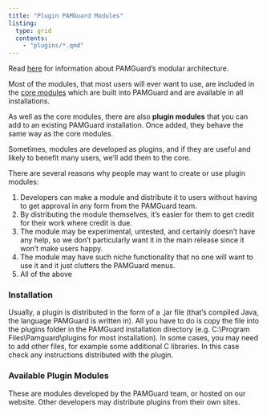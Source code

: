 ```yaml
---
title: "Plugin PAMGuard Modules"
listing: 
  type: grid
  contents: 
    - "plugins/*.qmd"
---
```


Read [here](coremodules.html) for information about PAMGuard's modular architecture.

Most of the modules, that most users will ever want to use, are included in the [core modules](coremodules.html) which are built into PAMGuard and are available in all installations.

As well as the core modules, there are also **plugin modules** that you can add to an existing PAMGuard installation. Once added, they behave the same way as the core modules.

Sometimes, modules are developed as plugins, and if they are useful and likely to benefit many users, we'll add them to the core.

There are several reasons why people may want to create or use plugin modules:

1. Developers can make a module and distribute it to users without having to get approval in any form from the PAMGuard team.
2. By distributing the module themselves, it's easier for them to get credit for their work where credit is due. 
3. The module may be experimental, untested, and certainly doesn't have any help, so we don't particularly want it in the main release since it won't make users happy. 
4. The module may have such niche functionality that no one will want to use it and it just clutters the PAMGuard menus. 
5. All of the above

### Installation

Usually, a plugin is distributed in the form of a .jar file (that's compiled Java, the language PAMGuard is written in). All you have to do is copy the file into the plugins folder in the PAMGuard installation directory (e.g. C:\\Program Files\\Pamguard\\plugins for most installation). In some cases, you may need to add other files, for example some additional C libraries. In this case check any instructions distributed with the plugin.

### Available Plugin Modules

These are modules developed by the PAMGuard team, or hosted on our website. Other developers may distribute plugins from their own sites.
